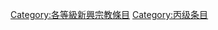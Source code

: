 {{catmore1|[[Wikipedia:宗教专题/新兴宗教工作小组|Wikipedia:宗教专题/新兴宗教工作小组]]}}
{{Articles by Quality|topic=新兴宗教|format=TOC}}
{{emptycat}}

[[Category:各等級新興宗教條目|Category:各等級新興宗教條目]]
[[Category:丙级条目|Category:丙级条目]]